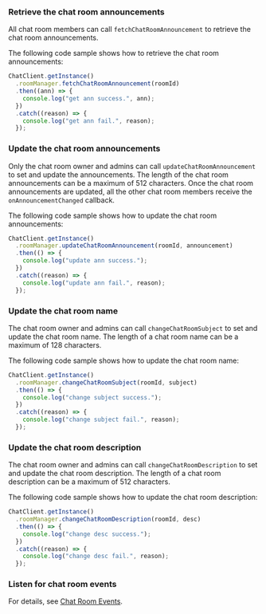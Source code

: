 <PlatformWrapper platform="react-native">

### Retrieve the chat room announcements

All chat room members can call `fetchChatRoomAnnouncement` to retrieve the chat room announcements.

The following code sample shows how to retrieve the chat room announcements:

```typescript
ChatClient.getInstance()
  .roomManager.fetchChatRoomAnnouncement(roomId)
  .then((ann) => {
    console.log("get ann success.", ann);
  })
  .catch((reason) => {
    console.log("get ann fail.", reason);
  });
```

### Update the chat room announcements

Only the chat room owner and admins can call `updateChatRoomAnnouncement` to set and update the announcements. The length of the chat room announcements can be a maximum of 512 characters. Once the chat room announcements are updated, all the other chat room members receive the `onAnnouncementChanged` callback.

The following code sample shows how to update the chat room announcements:

```typescript
ChatClient.getInstance()
  .roomManager.updateChatRoomAnnouncement(roomId, announcement)
  .then(() => {
    console.log("update ann success.");
  })
  .catch((reason) => {
    console.log("update ann fail.", reason);
  });
```

### Update the chat room name

The chat room owner and admins can call `changeChatRoomSubject` to set and update the chat room name. The length of a chat room name can be a maximum of 128 characters.

The following code sample shows how to update the chat room name:

```typescript
ChatClient.getInstance()
  .roomManager.changeChatRoomSubject(roomId, subject)
  .then(() => {
    console.log("change subject success.");
  })
  .catch((reason) => {
    console.log("change subject fail.", reason);
  });
```

### Update the chat room description

The chat room owner and admins can call `changeChatRoomDescription` to set and update the chat room description. The length of a chat room description can be a maximum of 512 characters.

The following code sample shows how to update the chat room description:

```typescript
ChatClient.getInstance()
  .roomManager.changeChatRoomDescription(roomId, desc)
  .then(() => {
    console.log("change desc success.");
  })
  .catch((reason) => {
    console.log("change desc fail.", reason);
  });
```

### Listen for chat room events

For details, see [Chat Room Events](manage-chatrooms#listen-for-chat-room-events).

</PlatformWrapper>